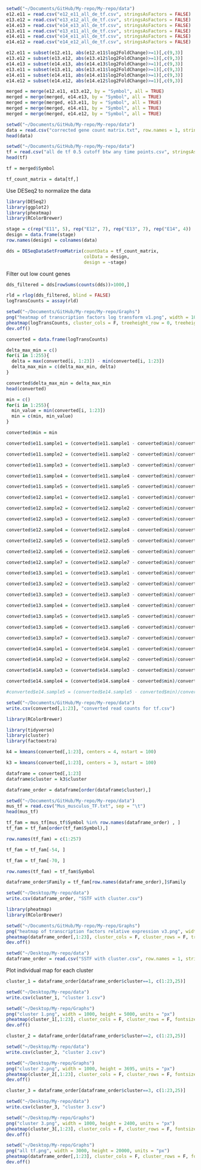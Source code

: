 
```r
setwd("~/Documents/GitHub/My-repo/My-repo/data")
e12.e11 = read.csv("e12_e11_all_de_tf.csv", stringsAsFactors = FALSE)
e13.e12 = read.csv("e13_e12_all_de_tf.csv", stringsAsFactors = FALSE)
e14.e13 = read.csv("e14_e13_all_de_tf.csv", stringsAsFactors = FALSE)
e13.e11 = read.csv("e13_e11_all_de_tf.csv", stringsAsFactors = FALSE)
e14.e11 = read.csv("e14_e11_all_de_tf.csv", stringsAsFactors = FALSE)
e14.e12 = read.csv("e14_e12_all_de_tf.csv", stringsAsFactors = FALSE)
```


```r

e12.e11 = subset(e12.e11, abs(e12.e11$log2FoldChange)>=1)[,c(9,3)]
e13.e12 = subset(e13.e12, abs(e13.e12$log2FoldChange)>=1)[,c(9,3)]
e14.e13 = subset(e14.e13, abs(e14.e13$log2FoldChange)>=1)[,c(9,3)]
e13.e11 = subset(e13.e11, abs(e13.e11$log2FoldChange)>=1)[,c(9,3)]
e14.e11 = subset(e14.e11, abs(e14.e11$log2FoldChange)>=1)[,c(9,3)]
e14.e12 = subset(e14.e12, abs(e14.e12$log2FoldChange)>=1)[,c(9,3)]

```

```r
merged = merge(e12.e11, e13.e12, by = "Symbol", all = TRUE)
merged = merge(merged, e14.e13, by = "Symbol", all = TRUE)
merged = merge(merged, e13.e11, by = "Symbol", all = TRUE)
merged = merge(merged, e14.e11, by = "Symbol", all = TRUE)
merged = merge(merged, e14.e12, by = "Symbol", all = TRUE)


```



```r
setwd("~/Documents/GitHub/My-repo/My-repo/data")
data = read.csv("corrected gene count matrix.txt", row.names = 1, stringsAsFactors = FALSE)[,1:23]
head(data)
```

```r
setwd("~/Documents/GitHub/My-repo/My-repo/data")
tf = read.csv("all de tf 0.5 cutoff btw any time points.csv", stringsAsFactors = FALSE, row.names = 1)
head(tf)
```

```r
tf = merged$Symbol
```

```r
tf_count_matrix = data[tf,]
```


Use DESeq2 to normalize the data
```r
library(DESeq2)
library(ggplot2)
library(pheatmap)
library(RColorBrewer)
```

```r
stage = c(rep("E11", 5), rep("E12", 7), rep("E13", 7), rep("E14", 4))
design = data.frame(stage)
row.names(design) = colnames(data)
```

```r
dds = DESeqDataSetFromMatrix(countData = tf_count_matrix,
                             colData = design,
                             design = ~stage)
```

Filter out low count genes
```r
dds_filtered = dds[rowSums(counts(dds))>1000,]

```


```r
rld = rlog(dds_filtered, blind = FALSE)
logTransCounts = assay(rld)
```

```r
setwd("~/Documents/GitHub/My-repo/My-repo/Graphs")
png("heatmap of transcription factors log transform v1.png", width = 1000, height = 5000, units = "px")
pheatmap(logTransCounts, cluster_cols = F, treeheight_row = 0, treeheight_col = 0, color = colorRampPalette(rev(brewer.pal(10, "RdYlGn")))(30))
dev.off()
```

```r
converted = data.frame(logTransCounts)
```

```r
delta_max_min = c()
for(i in 1:255){
  delta = max(converted[i, 1:23]) - min(converted[i, 1:23])
  delta_max_min = c(delta_max_min, delta)
}
```

```r
converted$delta_max_min = delta_max_min
head(converted)
```

```r
min = c()
for(i in 1:255){
  min_value = min(converted[i, 1:23])
  min = c(min, min_value)
}
```

```r
converted$min = min
```

```r
converted$e11.sample1 = (converted$e11.sample1 - converted$min)/converted$delta_max_min

converted$e11.sample2 = (converted$e11.sample2 - converted$min)/converted$delta_max_min

converted$e11.sample3 = (converted$e11.sample3 - converted$min)/converted$delta_max_min

converted$e11.sample4 = (converted$e11.sample4 - converted$min)/converted$delta_max_min

converted$e11.sample5 = (converted$e11.sample5 - converted$min)/converted$delta_max_min

converted$e12.sample1 = (converted$e12.sample1 - converted$min)/converted$delta_max_min

converted$e12.sample2 = (converted$e12.sample2 - converted$min)/converted$delta_max_min

converted$e12.sample3 = (converted$e12.sample3 - converted$min)/converted$delta_max_min

converted$e12.sample4 = (converted$e12.sample4 - converted$min)/converted$delta_max_min

converted$e12.sample5 = (converted$e12.sample5 - converted$min)/converted$delta_max_min

converted$e12.sample6 = (converted$e12.sample6 - converted$min)/converted$delta_max_min

converted$e12.sample7 = (converted$e12.sample7 - converted$min)/converted$delta_max_min

converted$e13.sample1 = (converted$e13.sample1 - converted$min)/converted$delta_max_min

converted$e13.sample2 = (converted$e13.sample2 - converted$min)/converted$delta_max_min

converted$e13.sample3 = (converted$e13.sample3 - converted$min)/converted$delta_max_min

converted$e13.sample4 = (converted$e13.sample4 - converted$min)/converted$delta_max_min

converted$e13.sample5 = (converted$e13.sample5 - converted$min)/converted$delta_max_min

converted$e13.sample6 = (converted$e13.sample6 - converted$min)/converted$delta_max_min

converted$e13.sample7 = (converted$e13.sample7 - converted$min)/converted$delta_max_min

converted$e14.sample1 = (converted$e14.sample1 - converted$min)/converted$delta_max_min

converted$e14.sample2 = (converted$e14.sample2 - converted$min)/converted$delta_max_min

converted$e14.sample3 = (converted$e14.sample3 - converted$min)/converted$delta_max_min

converted$e14.sample4 = (converted$e14.sample4 - converted$min)/converted$delta_max_min

#converted$e14.sample5 = (converted$e14.sample5 - converted$min)/converted$delta_max_min

```


```r
setwd("~/Documents/GitHub/My-repo/My-repo/data")
write.csv(converted[,1:23], "converted read counts for tf.csv")
```


```r
library(RColorBrewer)
```

```r
library(tidyverse)
library(cluster)
library(factoextra)
```

```r
k4 = kmeans(converted[,1:23], centers = 4, nstart = 100)
```

```r
k3 = kmeans(converted[,1:23], centers = 3, nstart = 100)
```

```r
dataframe = converted[,1:23]
dataframe$cluster = k3$cluster
```

```r
dataframe_order = dataframe[order(dataframe$cluster),]
```

```r
setwd("~/Documents/GitHub/My-repo/My-repo/data")
mus_tf = read.csv("Mus_musculus_TF.txt", sep = "\t")
head(mus_tf)
```

```r
tf_fam = mus_tf[mus_tf$Symbol %in% row.names(dataframe_order) , ]
tf_fam = tf_fam[order(tf_fam$Symbol),]
```

```r
row.names(tf_fam) = c(1:257)
```

```r
tf_fam = tf_fam[-54, ]
```

```r
tf_fam = tf_fam[-70, ]
```

```r
row.names(tf_fam) = tf_fam$Symbol
```

```r
dataframe_order$Family = tf_fam[row.names(dataframe_order),]$Family
```

```r
setwd("~/Desktop/My-repo/data")
write.csv(dataframe_order, "SSTF with cluster.csv")
```

```r
library(pheatmap)
library(RColorBrewer)
```

 
```r
setwd("~/Documents/GitHub/My-repo/My-repo/Graphs")
png("heatmap of transcription factors relative expression v3.png", width = 1000, height = 5000, units = "px")
pheatmap(dataframe_order[,1:23], cluster_cols = F, cluster_rows = F, treeheight_row = 0, treeheight_col = 0, color = colorRampPalette(rev(brewer.pal(10, "RdYlGn")))(30))
dev.off()
```


```r
setwd("~/Desktop/My-repo/data")
dataframe_order = read.csv("SSTF with cluster.csv", row.names = 1, stringsAsFactors = FALSE)

```

Plot individual map for each cluster

```r
cluster_1 = dataframe_order[dataframe_order$cluster==1, c(1:23,25)]
```


```r
setwd("~/Desktop/My-repo/data")
write.csv(cluster_1, "cluster 1.csv")
```

```r
setwd("~/Desktop/My-repo/Graphs")
png("cluster 1.png", width = 1000, height = 5000, units = "px")
pheatmap(cluster_1[,1:23], cluster_cols = F, cluster_rows = F, fontsize = 40,fontsize_row = 40, treeheight_row = 0, treeheight_col = 0, color = colorRampPalette(rev(brewer.pal(10, "RdYlGn")))(30))
dev.off()
```

```r
cluster_2 = dataframe_order[dataframe_order$cluster==2, c(1:23,25)]
```


```r
setwd("~/Desktop/My-repo/data")
write.csv(cluster_2, "cluster 2.csv")
```

```r
setwd("~/Desktop/My-repo/Graphs")
png("cluster 2.png", width = 1000, height = 3695, units = "px")
pheatmap(cluster_2[,1:23], cluster_cols = F, cluster_rows = F, fontsize = 40,fontsize_row = 40, treeheight_row = 0, treeheight_col = 0, color = colorRampPalette(rev(brewer.pal(10, "RdYlGn")))(30))
dev.off()
```
```r
cluster_3 = dataframe_order[dataframe_order$cluster==3, c(1:23,25)]
```


```r
setwd("~/Desktop/My-repo/data")
write.csv(cluster_3, "cluster 3.csv")
```

```r
setwd("~/Desktop/My-repo/Graphs")
png("cluster 3.png", width = 1000, height = 2400, units = "px")
pheatmap(cluster_3[,1:23], cluster_cols = F, cluster_rows = F, fontsize = 40,fontsize_row = 40, treeheight_row = 0, treeheight_col = 0, color = colorRampPalette(rev(brewer.pal(10, "RdYlGn")))(30))
dev.off()
```




```r
setwd("~/Desktop/My-repo/Graphs")
png("all tf.png", width = 3000, height = 20000, units = "px")
pheatmap(dataframe_order[,1:23], cluster_cols = F, cluster_rows = F, fontsize = 70,fontsize_row = 70, treeheight_row = 0, treeheight_col = 0, color = colorRampPalette(rev(brewer.pal(10, "RdYlGn")))(30))
dev.off()
```
